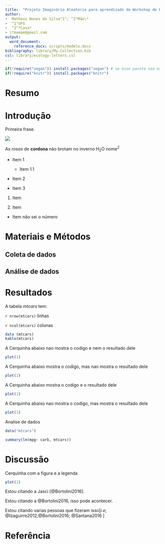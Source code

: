 ```yaml
---
title:  "Projeto Imaginário Aleatorio para aprendizado do Workshop de RMarkdown"
author: 
-  Matheus Nunes da Silva^1^; ^2^Mãe\*
-  ^1^UFG
-  ^2^*Casa*
- \*mamae@gmail.com
output:  
  word_document:
    reference_docx: scripts/modelo.docx
bibliography: library/My-Collection.bib
csl: library/ecology-letters.csl
---
```



```r
if(!require("vegan")) install.packages("vegan") # se esse pacote nao estiver instalado, instale!
if(!require("knitr")) install.packages("knitr")
```


# Resumo

# Introdução

Primeira frase.

<!-- codigo para inserir uma figura -->
![](figuras/Rplot.png) 


As *rosas* de **cordona** não brotam no inverno
H~2~O 
nome^2^

- Item 1
    - Item 1.1
    
    
- Item 2


+ Item 3


1. Item


2. Item
  - Item não sei o número


# Materiais e Métodos

## Coleta de dados

## Análise de dados

# Resultados

A tabela *mtcars* tem:

`r nrow(mtcars)` linhas

`r ncol(mtcars)` colunas 


<!-- ### -->
<!-- ###  COLOCANDO TABELA  -->
<!-- ### -->
```r
data (mtcars)
kable(mtcars)
```



A Cerquinha abaixo nao mostra o codigo e nem o resultado dele
```r
plot(1)
```
A Cerquinha abaixo mostra o codigo, mas nao mostra o resultado dele
```r
plot(1)
```
A Cerquinha abaixo mostra o codigo e o resultado dele
```r
plot(1)
```

A Cerquinha abaixo nao mostra o codigo, mas mostra o resultado dele
```r
plot(1)
```

Analise de dados
```r
data("mtcars")

summary(lm(mpg~ carb, mtcars))
```



# Discussão
Cerquinha com a figura e a legenda
```r
plot(1)
```

<!-- Como citar alguem no Rmarkdown -->
Estou citando a Jasci [@Bortolini2016].

<!-- Citacao direta  -->
Estou citando a  @Bortolini2016, isso pode acontecer.

<!-- Citacao com mais de um autor -->
Estou citando varias pessoas que fizeram isso[*i.e*; @Izaguirre2012;@Bortolini2016; @Santana2016 ]

# Referência
<!-- https://github.com/citation-style-language/styles  -->


